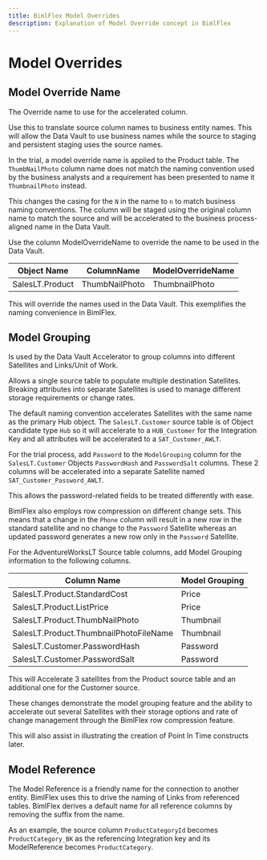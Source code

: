 ---
title: BimlFlex Model Overrides
description: Explanation of Model Override concept in BimlFlex
---
<head>
  <meta name="varigenceProduct" content="BimlFlex"></meta>
  <meta name="varigenceArticleType" content="Conceptual"></meta>
</head>

# Model Overrides

## Model Override Name

The Override name to use for the accelerated column.

Use this to translate source column names to business entity names. This will allow the Data Vault to use business names while the source to staging and persistent staging uses the source names.

In the trial, a model override name is applied to the Product table. The `ThumbNailPhoto` column name does not match the naming convention used by the business analysts and a requirement has been presented to name it `ThumbnailPhoto` instead.

This changes the casing for the `N` in the name to `n` to match business naming conventions. The column will be staged using the original column name to match the source and will be accelerated to the business process-aligned name in the Data Vault.

Use the column ModelOverrideName to override the name to be used in the Data Vault.

| Object Name     | ColumnName     | ModelOverrideName |
| --------------- | -------------- | ----------------- |
| SalesLT.Product | ThumbNailPhoto | ThumbnailPhoto    |

This will override the names used in the Data Vault. This exemplifies the naming convenience in BimlFlex.

## Model Grouping

Is used by the Data Vault Accelerator to group columns into different Satellites and Links/Unit of Work.

Allows a single source table to populate multiple destination Satellites. Breaking attributes into separate Satellites is used to manage different storage requirements or change rates.

The default naming convention accelerates Satellites with the same name as the primary Hub object. The `SalesLT.Customer` source table is of Object candidate type `Hub` so it will accelerate to a `HUB_Customer` for the Integration Key and all attributes will be accelerated to a `SAT_Customer_AWLT`.

For the trial process, add `Password` to the `ModelGrouping` column for the `SalesLT.Customer` Objects `PasswordHash` and `PasswordSalt` columns. These 2 columns will be accelerated into a separate Satellite named `SAT_Customer_Password_AWLT`.

This allows the password-related fields to be treated differently with ease.

BimlFlex also employs row compression on different change sets. This means that a change in the `Phone` column will result in a new row in the standard satellite and no change to the `Password` Satellite whereas an updated password generates a new row only in the `Password` Satellite.

For the AdventureWorksLT Source table columns, add Model Grouping information to the following columns.

| Column Name                            | Model Grouping |
| -------------------------------------- | -------------- |
| SalesLT.Product.StandardCost           | Price          |
| SalesLT.Product.ListPrice              | Price          |
| SalesLT.Product.ThumbNailPhoto         | Thumbnail      |
| SalesLT.Product.ThumbnailPhotoFileName | Thumbnail      |
| SalesLT.Customer.PasswordHash          | Password       |
| SalesLT.Customer.PasswordSalt          | Password       |

This will Accelerate 3 satellites from the Product source table and an additional one for the Customer source.

These changes demonstrate the model grouping feature and the ability to accelerate out several Satellites with their storage options and rate of change management through the BimlFlex row compression feature.

This will also assist in illustrating the creation of Point In Time constructs later.

## Model Reference

The Model Reference is a friendly name for the connection to another entity. BimlFlex uses this to drive the naming of Links from referenced tables. BimlFlex derives a default name for all reference columns by removing the suffix from the name.

As an example, the source column `ProductCategoryId` becomes `ProductCategory_BK` as the referencing Integration key and its ModelReference becomes `ProductCategory`.